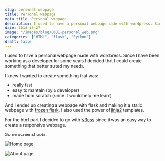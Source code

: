 ```yaml
---
slug: personal-webpage
title: Personal webpage
meta_title: Personal webpage
description: I used to have a personal webpage made with wordpress. Since I have been working as a developer for some years I decided that I could create something that better suited my needs.
date: 2018-12-27
image: "/images/blog/0001-personal_web.png"
categories: ["HTML", "Flask", "Python"]
draft: false
---
```


I used to have a personal webpage made with wordpress. Since I have been working as a developer for some years I decided that I could create something that better suited my needs.

I knew I wanted to create something that was:

* really fast
* easy to mantain (by a developer)
* made from scratch (since it would help me learn)

And I ended up creating a webpage with [flask](http://flask.pocoo.org/) and making it a static webpage with [frozen flask](https://frozen-flask.readthedocs.io/en/latest/). I also used the power of [jinja2](http://jinja.pocoo.org/docs/2.10/) templates.

For the html part I decided to go with [w3css](https://www.w3schools.com/w3css/default.asp) since it was an easy way to create a responsive webpage.

Some screenshoots:

![Home page](../../images/posts/2018/0001-villoro_mockup_1.jpg)

![About page](../../images/posts/2018/0001-villoro_mockup_2.jpg)
